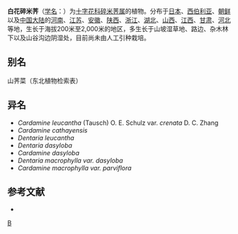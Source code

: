 {{Speciesbox
| image = Cardamine leucantha.JPG
| genus = Cardamine
| species = leucantha
| authority = (Tausch) O. E. Schulz
| synonyms = 见正文
}}

'''白花碎米荠'''（[[学名|学名]]：{{lang|la|''Cardamine leucantha''}}）为[[十字花科|十字花科]][[碎米荠属|碎米荠属]]的植物。分布于[[日本|日本]]、[[西伯利亚|西伯利亚]]、[[朝鲜|朝鲜]]以及[[中国大陆|中国大陆]]的[[河南|河南]]、[[江苏|江苏]]、[[安徽|安徽]]、[[陕西|陕西]]、[[浙江|浙江]]、[[湖北|湖北]]、[[山西|山西]]、[[江西|江西]]、[[甘肃|甘肃]]、[[河北|河北]]等地，生长于海拔200米至2,000米的地区，多生长于山坡湿草地、路边、杂木林下以及山谷沟边阴湿处，目前尚未由人工引种栽培。

== 别名 ==
山荠菜（东北植物检索表）

== 异名 ==
* ''Cardamine leucantha'' (Tausch) O. E. Schulz var. ''crenata'' D. C. Zhang
* ''Cardamine cathayensis''
* ''Dentaria leucantha''
* ''Dentaria dasyloba''
* ''Cardamine dasyloba''
* ''Dentaria macrophylla var. dasyloba''
* ''Cardamine macrophylla var. parviflora''

== 参考文献 ==
<div class="references-small">
* {{cite web| url =http://www.bioinfo.cn/db05/KmzwSpecies.php?action=view&id=5882| title =白花碎米荠| work =《中国高等植物数据库全库》| publisher =中国科学院微生物研究所| author =昆明植物研究所| accessdate =2009-02-25| deadurl =yes| archiveurl =https://web.archive.org/web/20160305072919/http://www.bioinfo.cn/db05/KmzwSpecies.php?action=view&id=5882| archivedate =2016-03-05}}
</div>
{{Taxonbar|from=Q6747475}}

[[Category:碎米荠属|B]]


{{植物小作品}}